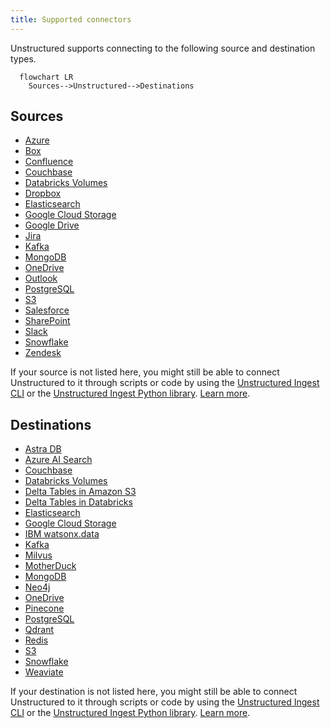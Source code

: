 ```yaml
---
title: Supported connectors
---
```


Unstructured supports connecting to the following source and destination types.

```mermaid
  flowchart LR
    Sources-->Unstructured-->Destinations
```

## Sources

- [Azure](/ui/sources/azure-blob-storage)
- [Box](/ui/sources/box)
- [Confluence](/ui/sources/confluence)
- [Couchbase](/ui/sources/couchbase)
- [Databricks Volumes](/ui/sources/databricks-volumes)
- [Dropbox](/ui/sources/dropbox)
- [Elasticsearch](/ui/sources/elasticsearch)
- [Google Cloud Storage](/ui/sources/google-cloud)
- [Google Drive](/ui/sources/google-drive)
- [Jira](/ui/sources/jira)
- [Kafka](/ui/sources/kafka)
- [MongoDB](/ui/sources/mongodb)
- [OneDrive](/ui/sources/onedrive)
- [Outlook](/ui/sources/outlook)
- [PostgreSQL](/ui/sources/postgresql)
- [S3](/ui/sources/s3)
- [Salesforce](/ui/sources/salesforce)
- [SharePoint](/ui/sources/sharepoint)
- [Slack](/ui/sources/slack)
- [Snowflake](/ui/sources/snowflake)
- [Zendesk](/ui/sources/zendesk)

If your source is not listed here, you might still be able to connect Unstructured to it through scripts or code by using the 
[Unstructured Ingest CLI](/open-source/ingestion/overview#unstructured-ingest-cli) or the 
[Unstructured Ingest Python library](/open-source/ingestion/python-ingest). 
[Learn more](/open-source/ingestion/source-connectors/overview).

## Destinations

- [Astra DB](/ui/destinations/astradb)
- [Azure AI Search](/ui/destinations/azure-ai-search)
- [Couchbase](/ui/destinations/couchbase)
- [Databricks Volumes](/ui/destinations/databricks-volumes)
- [Delta Tables in Amazon S3](/ui/destinations/delta-table)
- [Delta Tables in Databricks](/ui/destinations/databricks-delta-table)
- [Elasticsearch](/ui/destinations/elasticsearch)
- [Google Cloud Storage](/ui/destinations/google-cloud)
- [IBM watsonx.data](/ui/destinations/ibm-watsonxdata)
- [Kafka](/ui/destinations/kafka)
- [Milvus](/ui/destinations/milvus)
- [MotherDuck](/ui/destinations/motherduck)
- [MongoDB](/ui/destinations/mongodb)
- [Neo4j](/ui/destinations/neo4j)
- [OneDrive](/ui/destinations/onedrive)
- [Pinecone](/ui/destinations/pinecone)
- [PostgreSQL](/ui/destinations/postgresql)
- [Qdrant](/ui/destinations/qdrant)
- [Redis](/ui/destinations/redis)
- [S3](/ui/destinations/s3)
- [Snowflake](/ui/destinations/snowflake)
- [Weaviate](/ui/destinations/weaviate)

If your destination is not listed here, you might still be able to connect Unstructured to it through scripts or code by using the 
[Unstructured Ingest CLI](/open-source/ingestion/overview#unstructured-ingest-cli) or the 
[Unstructured Ingest Python library](/open-source/ingestion/python-ingest). 
[Learn more](/open-source/ingestion/destination-connectors/overview).

